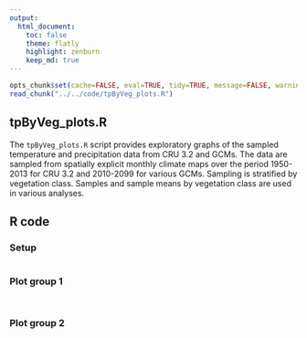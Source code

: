 ```yaml
---
output:
  html_document:
    toc: false
    theme: flatly
    highlight: zenburn
    keep_md: true
---
```


```r
opts_chunk$set(cache=FALSE, eval=TRUE, tidy=TRUE, message=FALSE, warning=FALSE, dpi=300, fig.height=6, fig.width=12)
read_chunk("../../code/tpByVeg_plots.R")
```

##
##
## tpByVeg_plots.R

The `tpByVeg_plots.R` script provides exploratory graphs of the sampled temperature and precipitation data from CRU 3.2 and GCMs.
The data are sampled from spatially explicit monthly climate maps over the period 1950-2013 for CRU 3.2 and 2010-2099 for various GCMs.
Sampling is stratified by vegetation class. Samples and sample means by vegetation class are used in various analyses.

## R code

### Setup

```r
```

### Plot group 1

```r
```

```r
```

### Plot group 2

```r
```
